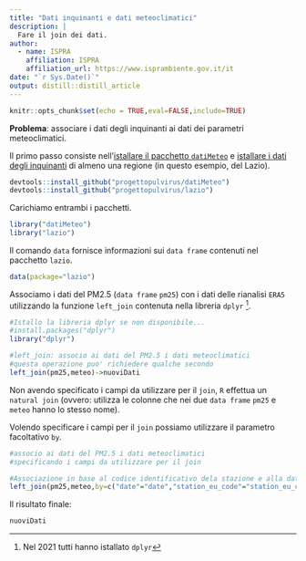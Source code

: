 ```yaml
---
title: "Dati inquinanti e dati meteoclimatici"
description: |
  Fare il join dei dati.
author:
  - name: ISPRA
    affiliation: ISPRA
    affiliation_url: https://www.isprambiente.gov.it/it
date: "`r Sys.Date()`"
output: distill::distill_article
---
```


```r
knitr::opts_chunk$set(echo = TRUE,eval=FALSE,include=TRUE)
```

**Problema**: associare i dati degli inquinanti ai dati dei parametri meteoclimatici.

Il primo passo consiste nell'[istallare il pacchetto `datiMeteo`](acquisire_dati_meteo.html) e [istallare i dati degli inquinanti](acquisire_dati_inquinanti.html) di almeno una regione (in questo esempio, del Lazio).

```r
devtools::install_github("progettopulvirus/datiMeteo")
devtools::install_github("progettopulvirus/lazio")
```

Carichiamo entrambi i pacchetti.

```r
library("datiMeteo")
library("lazio")
```

Il comando `data` fornisce informazioni sui `data frame` contenuti nel pacchetto `lazio`.

```r
data(package="lazio")
```

Associamo i dati del PM2.5 (`data frame` `pm25`) con i dati delle rianalisi `ERA5` utilizzando la funzione `left_join` contenuta nella libreria `dplyr` ^[Nel 2021 tutti hanno istallato `dplyr`]. 

```r
#Istallo la libreria dplyr se non disponibile...
#install.packages("dplyr")
library("dplyr")

#left_join: associo ai dati del PM2.5 i dati meteoclimatici
#questa operazione puo' richiedere qualche secondo
left_join(pm25,meteo)->nuoviDati
```

Non avendo specificato i campi da utilizzare per il `join`, `R` effettua un `natural join` (ovvero:  utilizza le colonne che nei due `data frame` `pm25` e `meteo` hanno lo stesso nome).

Volendo specificare i campi per il `join` possiamo utilizzare il parametro facoltativo `by`.

```r
#associo ai dati del PM2.5 i dati meteoclimatici
#specificando i campi da utilizzare per il join

#Associazione in base al codice identificativo dela stazione e alla data
left_join(pm25,meteo,by=c("date"="date","station_eu_code"="station_eu_code"))->nuoviDati
```

Il risultato finale:

```r
nuoviDati
```